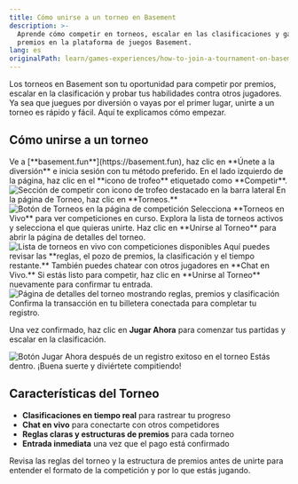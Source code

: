 ```yaml
---
title: Cómo unirse a un torneo en Basement
description: >-
  Aprende cómo competir en torneos, escalar en las clasificaciones y ganar
  premios en la plataforma de juegos Basement.
lang: es
originalPath: learn/games-experiences/how-to-join-a-tournament-on-basement.mdx
---
```

Los torneos en Basement son tu oportunidad para competir por premios, escalar en la clasificación y probar tus habilidades contra otros jugadores. Ya sea que juegues por diversión o vayas por el primer lugar, unirte a un torneo es rápido y fácil. Aquí te explicamos cómo empezar.

## Cómo unirse a un torneo

<Steps>
<Step title="Inicia sesión en Basement">
  Ve a [**basement.fun**](https://basement.fun), haz clic en **Únete a la diversión** e inicia sesión con tu método preferido.
</Step>

<Step title="Navega a competiciones">
  En el lado izquierdo de la página, haz clic en el **icono de trofeo** etiquetado como **Competir**.
  
  <Frame>
    <img src="https://s3.amazonaws.com/helpscout.net/docs/assets/685306b72e0550277aa9250e/images/688223ea52dc522bb8db5829/file-FirT5svNH0.png" alt="Sección de competir con icono de trofeo destacado en la barra lateral" />
  </Frame>
</Step>

<Step title="Accede a torneos">
  En la página de Torneo, haz clic en **Torneos.**
  
  <Frame>
    <img src="https://s3.amazonaws.com/helpscout.net/docs/assets/685306b72e0550277aa9250e/images/6882240cb259b20daf0d8461/file-gR5sPC1rvW.png" alt="Botón de Torneos en la página de competición" />
  </Frame>
</Step>

<Step title="Explora torneos en vivo">
  Selecciona **Torneos en Vivo** para ver competiciones en curso. Explora la lista de torneos activos y selecciona el que quieras unirte. Haz clic en **Unirse al Torneo** para abrir la página de detalles del torneo.
  
  <Frame>
    <img src="https://s3.amazonaws.com/helpscout.net/docs/assets/685306b72e0550277aa9250e/images/688225ac9273dd5e35c44fea/file-890zKklmL4.png" alt="Lista de torneos en vivo con competiciones disponibles" />
  </Frame>
</Step>

<Step title="Revisa y únete">
  Aquí puedes revisar las **reglas, el pozo de premios, la clasificación y el tiempo restante.** También puedes chatear con otros jugadores en **Chat en Vivo.** Si estás listo para competir, haz clic en **Unirse al Torneo** nuevamente para confirmar tu entrada.
  
  <Frame>
    <img src="https://s3.amazonaws.com/helpscout.net/docs/assets/685306b72e0550277aa9250e/images/688225f985f75066545d4b18/file-aRjAHxlr1k.png" alt="Página de detalles del torneo mostrando reglas, premios y clasificación" />
  </Frame>
</Step>

<Step title="Confirma y comienza a jugar">
  Confirma la transacción en tu billetera conectada para completar tu registro.
  
  Una vez confirmado, haz clic en **Jugar Ahora** para comenzar tus partidas y escalar en la clasificación.
  
  <Frame>
    <img src="https://s3.amazonaws.com/helpscout.net/docs/assets/685306b72e0550277aa9250e/images/688226519273dd5e35c44fed/file-U2CJMdz6sL.png" alt="Botón Jugar Ahora después de un registro exitoso en el torneo" />
  </Frame>
  
  <Check>
    Estás dentro. ¡Buena suerte y diviértete compitiendo!
  </Check>
</Step>
</Steps>

## Características del Torneo

- **Clasificaciones en tiempo real** para rastrear tu progreso
- **Chat en vivo** para conectarte con otros competidores  
- **Reglas claras y estructuras de premios** para cada torneo
- **Entrada inmediata** una vez que el pago está confirmado

<Tip>
Revisa las reglas del torneo y la estructura de premios antes de unirte para entender el formato de la competición y por lo que estás jugando.
</Tip>
